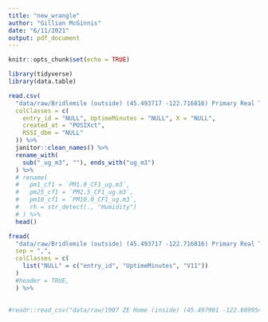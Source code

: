 ```yaml
---
title: "new_wrangle"
author: "Gillian McGinnis"
date: "6/11/2021"
output: pdf_document
---
```


```r
knitr::opts_chunk$set(echo = TRUE)

library(tidyverse)
library(data.table)
```


```r


read.csv(
  "data/raw/Bridlemile (outside) (45.493717 -122.716816) Primary Real Time 09_01_2020 11_30_2020.csv",
  colClasses = c(
    entry_id = "NULL", UptimeMinutes = "NULL", X = "NULL",
    created_at = "POSIXct",
    RSSI_dbm = "NULL"
  )) %>% 
  janitor::clean_names() %>% 
  rename_with(
    sub("_ug_m3", ""), ends_with("ug_m3")
  ) %>% 
  # rename(
  #   pm1_cf1 = `PM1.0_CF1_ug.m3`,
  #   pm25_cf1 = `PM2.5_CF1_ug.m3`,
  #   pm10_cf1 = `PM10.0_CF1_ug.m3`,
  #   rh = str_detect(., "Humidity")
  # ) %>% 
  head()

fread(
  "data/raw/Bridlemile (outside) (45.493717 -122.716816) Primary Real Time 09_01_2020 11_30_2020.csv",
  sep = ",",
  colClasses = c(
    list("NULL" = c("entry_id", "UptimeMinutes", "V11"))
  )
  #header = TRUE,
  ) %>% 
  

#readr::read_csv("data/raw/1907 ZE Home (inside) (45.497901 -122.609954) Primary Real Time 09_01_2020 11_30_2020.csv")
```

